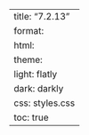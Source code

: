 ---
title: "7.2.13"
format:
    html:
        theme:
            light: flatly
            dark: darkly
        css: styles.css
        toc: true
---